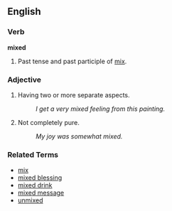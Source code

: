 ==English== <!-- Inflected form from Basic English list -->

===Verb===
'''mixed'''

# Past tense and past participle of [[mix]].

===Adjective=== <!-- Debatable whether this has a life of its own -->
# Having two or more separate aspects.
#: ''I get a very mixed feeling from this painting.''
# Not completely pure.
#: ''My joy was somewhat mixed.''

===Related Terms===
*[[mix]]
*[[mixed blessing]]
*[[mixed drink]]
*[[mixed message]]
*[[unmixed]]